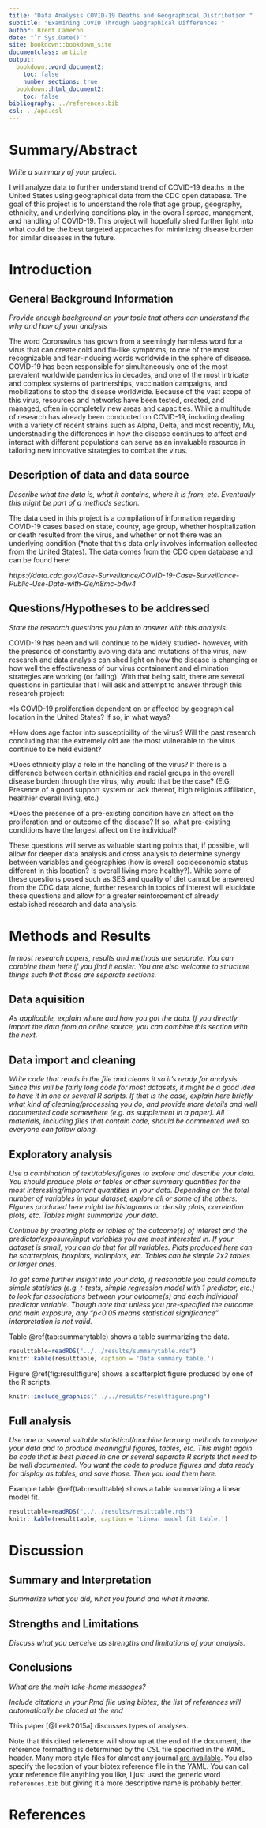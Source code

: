 ```yaml
---
title: "Data Analysis COVID-19 Deaths and Geographical Distribution "
subtitle: "Examining COVID Through Geographical Differences "
author: Brent Cameron
date: "`r Sys.Date()`"
site: bookdown::bookdown_site
documentclass: article
output:
  bookdown::word_document2: 
    toc: false
    number_sections: true
  bookdown::html_document2: 
    toc: false
bibliography: ../references.bib
csl: ../apa.csl
---
```



# Summary/Abstract
_Write a summary of your project._

I will analyze data to further understand trend of COVID-19 deaths in the United States using geographical data from the CDC open database. The goal of this project is to understand the role that age group, geography, ethnicity, and underlying conditions play in the overall spread, managment, and handling of COVID-19. This project will hopefully shed further light into what could be the best targeted approaches for minimizing disease burden for similar diseases in the future.


# Introduction 

## General Background Information
_Provide enough background on your topic that others can understand the why and how of your analysis_ 

The word Coronavirus has grown from a seemingly harmless word for a virus that can create cold and flu-like symptoms, to one of the most recognizable and fear-inducing words worldwide in the sphere of disease. COVID-19 has been responsible for simultaneously one of the most prevalent worldwide pandemics in decades, and one of the most intricate and complex systems of partnerships, vaccination campaigns, and mobilizations to stop the disease worldwide. Because of the vast scope of this virus, resources and networks have been tested, created, and managed, often in completely new areas and capacities. While a multitude of research has already been conducted on COVID-19, including dealing with a variety of recent strains such as Alpha, Delta, and most recently, Mu, understnading the differences in how the disease continues to affect and interact with different populations can serve as an invaluable resource in tailoring new innovative strategies to combat the virus.

## Description of data and data source
_Describe what the data is, what it contains, where it is from, etc. Eventually this might be part of a methods section._

The data used in this project is a compilation of information regarding COVID-19 cases based on state, county, age group, whether hospitalization or death resulted from the virus, and whether or not there was an underlying condition (*note that this data only involves information collected from the United States). The data comes from the CDC open database and can be found here: 

*https://data.cdc.gov/Case-Surveillance/COVID-19-Case-Surveillance-Public-Use-Data-with-Ge/n8mc-b4w4*

## Questions/Hypotheses to be addressed
_State the research questions you plan to answer with this analysis._

COVID-19 has been and will continue to be widely studied- however, with the presence of constantly evolving data and mutations of the virus, new research and data analysis can shed light on how the disease is changing or how well the effectiveness of our virus containment and elimination strategies are working (or failing). With that being said, there are several questions in particular that I will ask and attempt to answer through this research project:

*Is COVID-19 proliferation dependent on or affected by geographical location in the United States? If so, in what ways?

*How does age factor into susceptibility of the virus? Will the past research concluding that the extremely old are the most vulnerable to the virus continue to be held evident?

*Does ethnicity play a role in the handling of the virus? If there is a difference between certain ethnicities and racial groups in the overall disease burden through the virus, why would that be the case? (E.G. Presence of a good support system or lack thereof, high religious affiliation, healthier overall living, etc.)

*Does the presence of a pre-existing condition have an affect on the proliferation and or outcome of the disease? If so, what pre-existing conditions have the largest affect on the individual?

These questions will serve as valuable starting points that, if possible, will allow for deeper data analysis and cross analysis to determine synergy between variables and geographies (how is overall socioeconomic status different in this location? Is overall living more healthy?). While some of these questions posed such as SES and quality of diet cannot be answered from the CDC data alone, further research in topics of interest will elucidate these questions and allow for a greater reinforcement of already established research and data analysis. 



# Methods and Results

_In most research papers, results and methods are separate. You can combine them here if you find it easier. You are also welcome to structure things such that those are separate sections._


## Data aquisition
_As applicable, explain where and how you got the data. If you directly import the data from an online source, you can combine this section with the next._

## Data import and cleaning
_Write code that reads in the file and cleans it so it's ready for analysis. Since this will be fairly long code for most datasets, it might be a good idea to have it in one or several R scripts. If that is the case, explain here briefly what kind of cleaning/processing you do, and provide more details and well documented code somewhere (e.g. as supplement in a paper). All materials, including files that contain code, should be commented well so everyone can follow along._


## Exploratory analysis

_Use a combination of text/tables/figures to explore and describe your data. You should produce plots or tables or other summary quantities for the most interesting/important quantities in your data. Depending on the total number of variables in your dataset, explore all or some of the others. FIgures produced here might be histograms or density plots, correlation plots, etc. Tables might summarize your data._

_Continue by creating plots or tables of the outcome(s) of interest and the predictor/exposure/input variables you are most interested in. If your dataset is small, you can do that for all variables. Plots produced here can be scatterplots, boxplots, violinplots, etc. Tables can be simple 2x2 tables or larger ones._

_To get some further insight into your data, if reasonable you could compute simple statistics (e.g. t-tests, simple regression model with 1 predictor, etc.) to look for associations between your outcome(s) and each individual predictor variable. Though note that unless you pre-specified the outcome and main exposure, any "p<0.05 means statistical significance" interpretation is not valid._

Table \@ref(tab:summarytable) shows a table summarizing the data.


```r
resulttable=readRDS("../../results/summarytable.rds")
knitr::kable(resulttable, caption = 'Data summary table.')
```


Figure \@ref(fig:resultfigure) shows a scatterplot figure produced by one of the R scripts.

```r
knitr::include_graphics("../../results/resultfigure.png")
```


## Full analysis

_Use one or several suitable statistical/machine learning methods to analyze your data and to produce meaningful figures, tables, etc. This might again be code that is best placed in one or several separate R scripts that need to be well documented. You want the code to produce figures and data ready for display as tables, and save those. Then you load them here._

Example table \@ref(tab:resulttable) shows a table summarizing a linear model fit.

```r
resulttable=readRDS("../../results/resulttable.rds")
knitr::kable(resulttable, caption = 'Linear model fit table.')
```


# Discussion

## Summary and Interpretation
_Summarize what you did, what you found and what it means._

## Strengths and Limitations
_Discuss what you perceive as strengths and limitations of your analysis._

## Conclusions
_What are the main take-home messages?_

_Include citations in your Rmd file using bibtex, the list of references will automatically be placed at the end_

This paper [@Leek2015a] discusses types of analyses. 

Note that this cited reference will show up at the end of the document, the reference formatting is determined by the CSL file specified in the YAML header. Many more style files for almost any journal [are available](https://www.zotero.org/styles). You also specify the location of your bibtex reference file in the YAML. You can call your reference file anything you like, I just used the generic word `references.bib` but giving it a more descriptive name is probably better.


# References



